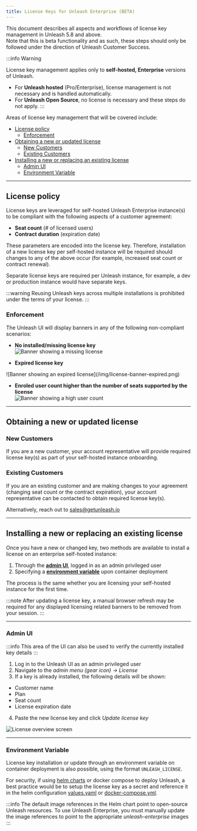 ```yaml
---
title: License Keys for Unleash Enterprise (BETA)
---
```



This document describes all aspects and workflows of license key management in Unleash 5.8 and above.  
Note that this is beta functionality and as such, these steps should only be followed under the direction of Unleash Customer Success.

:::info Warning

License key management applies only to **self-hosted, Enterprise** versions of Unleash. 

- For **Unleash hosted** (Pro/Enterprise), license management is not necessary and is handled automatically.
- For **Unleash Open Source**, no license is necessary and these steps do not apply.
:::

Areas of license key management that will be covered include:

- [License policy](#license-policy)
  - [Enforcement](#enforcement)
- [Obtaining a new or updated license](#obtaining-a-new-or-updated-license)
  - [New Customers](#new-customers)
  - [Existing Customers](#existing-customers)
- [Installing a new or replacing an existing license](#installing-a-new-or-replacing-an-existing-license)
  - [Admin UI](#admin-ui)
  - [Environment Variable](#environment-variable)
  
***
## License policy

License keys are leveraged for self-hosted Unleash Enterprise instance(s) to be compliant with the following aspects of a customer agreement:

- **Seat count** (# of licensed users)
- **Contract duration** (expiration date)

These parameters are encoded into the license key. Therefore, installation of a new license key per self-hosted instance will be required should changes to any of the above occur (for example, increased seat count or contract renewal).

Separate license keys are required per Unleash instance, for example, a dev or production instance would have separate keys.

:::warning
Reusing Unleash keys across multiple installations is prohibited under the terms of your license.
:::

  
### Enforcement

The Unleash UI will display banners in any of the following non-compliant scenarios:

- **No installed/missing license key**  
![Banner showing a missing license](/img/license-banner-missing.png)
  
- **Expired license key**  
<!-->![Banner showing an expired license](/img/license-banner-expired.png)</!-->
  
- **Enroled user count higher than the number of seats supported by the license**  
![Banner showing a high user count](/img/license-banner-highuser.png)
***
## Obtaining a new or updated license
  
### New Customers

If you are a new customer, your account representative will provide required license key(s) as part of your self-hosted instance onboarding.
  
### Existing Customers

If you are an existing customer and are making changes to your agreement (changing seat count or the contract expiration), your account representative can be contacted to obtain required license key(s). 

Alternatively, reach out to sales@getunleash.io

***
## Installing a new or replacing an existing license

Once you have a new or changed key, two methods are available to install a license on an enterprise self-hosted instance:  

1) Through the [**admin UI**](#admin-ui), logged in as an admin privileged user  
2) Specifying a [**environment variable**](#environment-variable) upon container deployment


The process is the same whether you are licensing your self-hosted instance for the first time.

:::note
After updating a license key, a manual browser refresh may be required for any displayed licensing related banners to be removed from your session.
:::
***
### Admin UI

:::info
This area of the UI can also be used to verify the currently installed key details
:::

1) Log in to the Unleash UI as an admin privileged user  
2) Navigate to the *admin menu (gear icon) -> License*  
3) If a key is already installed, the following details will be shown:
- Customer name
- Plan
- Seat count
- License expiration date
  
4) Paste the new license key and click *Update license key*

![License overview screen](/img/license-overview.png)
***
### Environment Variable

License key installation or update through an environment variable on container deployment is also possible, using the format `UNLEASH_LICENSE`.

For security, if using [helm charts](https://github.com/Unleash/helm-charts) or docker compose to deploy Unleash, a best practice would be to setup the license key as a secret and reference it in the helm configuration [values.yaml](https://github.com/Unleash/helm-charts/blob/main/charts/unleash/values.yaml) or [docker-compose.yml](https://github.com/Unleash/unleash/blob/main/docker-compose.yml).


:::info
The default image references in the Helm chart point to open-source Unleash resources. To use Unleash Enterprise, you must manually update the image references to point to the appropriate *unleash-enterprise* images
:::